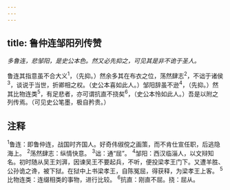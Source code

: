 ```yaml
---
---
---
```

title: 鲁仲连邹阳列传赞
---



*多鲁连，悲邹阳，是史公本色。然又必先抑之，可见其是非不诡于圣人。*

鲁连其指意虽不合大义<sup>1</sup>，（先抑。）然余多其在布衣之位，荡然肆志<sup>2</sup>，不诎于诸侯<sup>3</sup>，谈说于当世，折卿相之权。（史公本喜如此人。）邹阳辞虽不逊<sup>4</sup>，（先抑。）然其比物连类<sup>5</sup>，有足悲者，亦可谓抗直不挠矣<sup>6</sup>，（史公本怜如此人。）吾是以附之列传焉。（可见史公笔墨，极自矜贵。）

## 注释

<sup>1</sup>鲁连：即鲁仲连，战国时齐国人。好奇伟俶傥之画策，而不肯仕宣任职，后逃隐海上。
<sup>2</sup>荡然肆志：纵情快意。
<sup>3</sup>诎：通“屈”。
<sup>4</sup>邹阳：西汉临淄人，以文辩知名。初时随从吴王刘湃，因谏吴王不要起兵，不听，便投梁孝王门下。又遭羊胜、公孙诡之谗，被下狱。在狱中上书梁孝王，自陈冤屈，得获释，为梁孝王上客。
<sup>5</sup>比物连类：连缀相类的事物，进行比较。
<sup>6</sup>抗直：刚直不屈。挠：屈从。